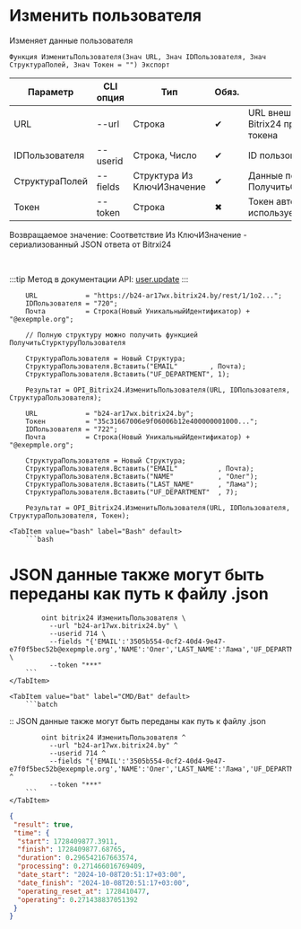 ﻿---
sidebar_position: 4
---


# Изменить пользователя
 Изменяет данные пользователя



`Функция ИзменитьПользователя(Знач URL, Знач IDПользователя, Знач СтруктураПолей, Знач Токен = "") Экспорт`

  | Параметр | CLI опция | Тип | Обяз. | Назначение |
  |-|-|-|-|-|
  | URL | --url | Строка | &#x2714; | URL внешнего вебхука или адрес Bitrix24 при использовании токена |
  | IDПользователя | --userid | Строка, Число | &#x2714; | ID пользователя для изменения |
  | СтруктураПолей | --fields | Структура Из КлючИЗначение | &#x2714; | Данные пользователя. См. ПолучитьСтурктуруПользователя |
  | Токен | --token | Строка | &#x2716; | Токен авторизации, если используется не вебхук |

  
  Возвращаемое значение:   Соответствие Из КлючИЗначение - сериализованный JSON ответа от Bitrxi24

<br/>

:::tip
Метод в документации API: [user.update](https://dev.1c-bitrix.ru/rest_help/users/user_update.php)
:::
<br/>


```bsl title="Пример использования для 1С:Предприятие/OneScript"
    URL            = "https://b24-ar17wx.bitrix24.by/rest/1/1o2...";
    IDПользователя = "720";
    Почта          = Строка(Новый УникальныйИдентификатор) + "@exepmple.org";

    // Полную структуру можно получить функцией ПолучитьСтурктуруПользователя

    СтруктураПользователя = Новый Структура;
    СтруктураПользователя.Вставить("EMAIL"        , Почта);
    СтруктураПользователя.Вставить("UF_DEPARTMENT", 1);

    Результат = OPI_Bitrix24.ИзменитьПользователя(URL, IDПользователя, СтруктураПользователя);

    URL            = "b24-ar17wx.bitrix24.by";
    Токен          = "35c31667006e9f06006b12e400000001000...";
    IDПользователя = "722";
    Почта          = Строка(Новый УникальныйИдентификатор) + "@exepmple.org";

    СтруктураПользователя = Новый Структура;
    СтруктураПользователя.Вставить("EMAIL"          , Почта);
    СтруктураПользователя.Вставить("NAME"           , "Олег");
    СтруктураПользователя.Вставить("LAST_NAME"      , "Лама");
    СтруктураПользователя.Вставить("UF_DEPARTMENT"  , 7);

    Результат = OPI_Bitrix24.ИзменитьПользователя(URL, IDПользователя, СтруктураПользователя, Токен);
```
    

 <Tabs>
  
    <TabItem value="bash" label="Bash" default>
        ```bash
# JSON данные также могут быть переданы как путь к файлу .json

            oint bitrix24 ИзменитьПользователя \
              --url "b24-ar17wx.bitrix24.by" \
              --userid 714 \
              --fields "{'EMAIL':'3505b554-0cf2-40d4-9e47-e7f0f5bec52b@exepmple.org','NAME':'Олег','LAST_NAME':'Лама','UF_DEPARTMENT':7}" \
              --token "***"
        ```
    </TabItem>
  
    <TabItem value="bat" label="CMD/Bat" default>
        ```batch
:: JSON данные также могут быть переданы как путь к файлу .json

            oint bitrix24 ИзменитьПользователя ^
              --url "b24-ar17wx.bitrix24.by" ^
              --userid 714 ^
              --fields "{'EMAIL':'3505b554-0cf2-40d4-9e47-e7f0f5bec52b@exepmple.org','NAME':'Олег','LAST_NAME':'Лама','UF_DEPARTMENT':7}" ^
              --token "***"
        ```
    </TabItem>
</Tabs>


```json title="Результат"
{
 "result": true,
 "time": {
  "start": 1728409877.3911,
  "finish": 1728409877.68765,
  "duration": 0.296542167663574,
  "processing": 0.271466016769409,
  "date_start": "2024-10-08T20:51:17+03:00",
  "date_finish": "2024-10-08T20:51:17+03:00",
  "operating_reset_at": 1728410477,
  "operating": 0.271438837051392
 }
}
```
